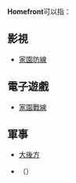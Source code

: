 '''Homefront'''可以指：
==影視==
* [[家園防線|家園防線]]

==電子遊戲==
* [[家園戰線|家園戰線]]

==軍事==
* [[大後方|大後方]]
* {{Link-en|後方司令部|Home Front Command}}（{{lang-en|'''Home Front Command'''}}）

{{Disambig|Cat=非中文名稱消歧義}}